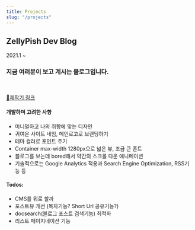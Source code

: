 ```yaml
---
title: Projects
slug: "/projects"
---
```


## ZellyPish Dev Blog

2021.1 ~

### 지금 여러분이 보고 계시는 블로그입니다.

<br />

[🔨제작기 링크](https://zellypish.dev/blog/gatsby-블로그-제작기-0)

#### 개발하며 고려한 사항

- 미니멀하고 나의 취향에 맞는 디자인
- 귀여운 사이트 네임, 메인로고로 브랜딩하기
- 테마 컬러로 포인트 주기
- Container max-width 1280px으로 넓은 뷰, 조금 큰 폰트
- 블로그를 보는데 bored해서 약간의 스크롤 다운 애니메이션
- 기술적으로는 Google Analytics 적용과 Search Engine Optimization, RSS기능 등

#### Todos:

- CMS를 뭐로 할까
- 포스트뷰 개선 (목차기능? Short Url 공유기능?)
- docsearch(블로그 포스트 검색기능) 최적화
- 리스트 페이지네이션 기능
